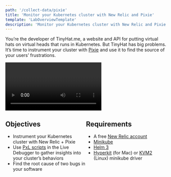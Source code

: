 ```yaml
---
path: '/collect-data/pixie'
title: 'Monitor your Kubernetes cluster with New Relic and Pixie'
template: 'LabOverviewTemplate'
description: 'Monitor your Kubernetes cluster with New Relic and Pixie'
---
```


<Intro>

You’re the developer of TinyHat.me, a website and API for putting virtual hats on virtual heads that runs in Kubernetes. But TinyHat has big problems. It’s time to instrument your cluster with [Pixie](https://docs.newrelic.com/docs/auto-telemetry-pixie/get-started-auto-telemetry-pixie/) and use it to find the source of your users’ frustrations.

<Video id="Z9a7jPrkxzE" type="youtube"/>

</Intro>

<div style="display: flex;">

<div style="flex: 1;">

## Objectives

- Instrument your Kubernetes cluster with New Relic + Pixie
- Use [PxL scripts](https://docs.pixielabs.ai/reference/pxl/) in the Live Debugger to gather insights into your cluster’s behaviors
- Find the root cause of two bugs in your software

</div>

<div style="flex: 1;">

## Requirements

- A free [New Relic account](https://newrelic.com/signup?utm_source=developer-site)
- [Minikube](https://v1-18.docs.kubernetes.io/docs/tasks/tools/install-minikube/)
- [Helm 3](https://helm.sh/docs/intro/install/)
- [Hyperkit](https://minikube.sigs.k8s.io/docs/drivers/hyperkit/) (for Mac) or [KVM2](https://minikube.sigs.k8s.io/docs/drivers/kvm2/) (Linux) minikube driver

</div>

</div>

<br />
